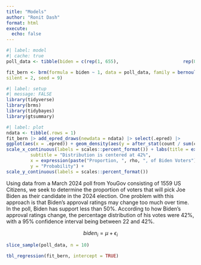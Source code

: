 ```yaml
---
title: "Models"
author: "Ronit Dash"
format: html
execute:
  echo: false
---
```


```r
#| label: model
#| cache: true
poll_data <- tibble(biden = c(rep(1, 655),                        rep(0, 904)))

fit_bern <- brm(formula = biden ~ 1, data = poll_data, family = bernoulli(), refresh = 0, 
silent = 2, seed = 9)

```

```r
#| label: setup
#| message: FALSE
library(tidyverse)
library(brms)
library(tidybayes)
library(gtsummary)
```

```r
#| label: plot
ndata <- tibble(.rows = 1)
fit_bern |> add_epred_draws(newdata = ndata) |> select(.epred) |> 
ggplot(aes(x = .epred)) + geom_density(aes(y = after_stat(count / sum(count)))) + 
scale_x_continuous(labels = scales::percent_format()) + labs(title = expression(paste("Posterior Probability Distribution of ", rho)),
         subtitle = "Distribution is centered at 42%",
         x = expression(paste("Proportion, ", rho, ", of Biden Voters")),
         y = "Probability") + 
scale_y_continuous(labels = scales::percent_format())
```

Using data from a March 2024 poll from YouGov consisting of 1559 US Citizens, we seek to determine the proportion of voters that will pick Joe Biden as their candidate in the 2024 election. One problem with this approach is that Biden's approval ratings may change too much over time. In the poll, Biden has support less than 50%. According to how Biden's approval ratings change, the percentage distribution of his votes were 42%, with a 95% confidence interval being between 22 and 42%.

$$ biden_i =  \mu + \epsilon_i $$
```r
slice_sample(poll_data, n = 10)
```

```r
tbl_regression(fit_bern, intercept = TRUE)
```


